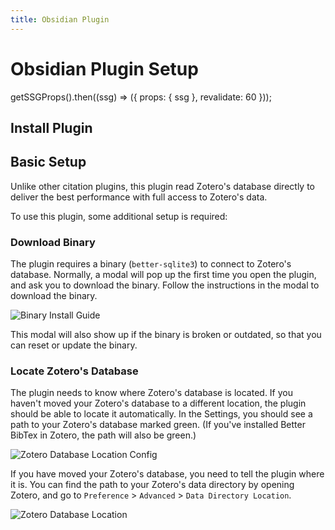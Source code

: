 ```yaml
---
title: Obsidian Plugin
---
```


# Obsidian Plugin Setup



  getSSGProps().then((ssg) => ({ props: { ssg }, revalidate: 60 }));

## Install Plugin

<ObsidianInstall />

## Basic Setup

Unlike other citation plugins, this plugin read Zotero's database directly to deliver the
best performance with full access to Zotero's data.

To use this plugin, some additional setup is required:

<Steps>

### Download Binary

The plugin requires a binary (`better-sqlite3`) to connect to Zotero's database. Normally,
a modal will pop up the first time you open the plugin, and ask you to download the binary. Follow the instructions in the modal to download the binary.

![Binary Install Guide](/img/binary-install-guide.png)

This modal will also show up if the binary is broken or outdated, so that you can reset or update the binary.

### Locate Zotero's Database

The plugin needs to know where Zotero's database is located. If you haven't moved your Zotero's database to a different location, the plugin should be able to locate it automatically. In the Settings, you should see a path to your Zotero's database marked green. (If you've installed Better BibTex in Zotero, the path will also be green.)

![Zotero Database Location Config](/img/zotero-db-location-config.png)

If you have moved your Zotero's database, you need to tell the plugin where it is. You can find the path to your Zotero's data directory by opening Zotero, and go to `Preference` > `Advanced` > `Data Directory Location`.

![Zotero Database Location](/img/zotero-data-dir.png)

</Steps>

